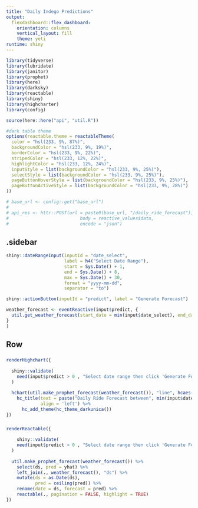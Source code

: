 ```yaml
---
title: "Daily Indego Predictions"
output: 
  flexdashboard::flex_dashboard:
    orientation: columns
    vertical_layout: fill
    theme: yeti
runtime: shiny
---
```


```r
library(tidyverse)
library(lubridate)
library(janitor)
library(prophet)
library(here)
library(darksky)
library(reactable)
library(shiny)
library(highcharter)
library(config)

source(here::here("api", "util.R"))

#dark table theme
options(reactable.theme = reactableTheme(
  color = "hsl(233, 9%, 87%)",
  backgroundColor = "hsl(233, 9%, 19%)",
  borderColor = "hsl(233, 9%, 22%)",
  stripedColor = "hsl(233, 12%, 22%)",
  highlightColor = "hsl(233, 12%, 24%)",
  inputStyle = list(backgroundColor = "hsl(233, 9%, 25%)"),
  selectStyle = list(backgroundColor = "hsl(233, 9%, 25%)"),
  pageButtonHoverStyle = list(backgroundColor = "hsl(233, 9%, 25%)"),
  pageButtonActiveStyle = list(backgroundColor = "hsl(233, 9%, 28%)")
))

# base_url <- config::get("base_url")
# 
# api_res <- httr::POST(url = paste0(base_url, "/daily_ride_forecast")),
#                           body = reactive_values$data,
#                           encode = "json")

```


.sidebar {.sidebar}
--------------------
```r
shiny::dateRangeInput(inputId = "date_select", 
                      label = h4("Select Date Range"), 
                      start = Sys.Date() + 1, 
                      end = Sys.Date() + 8,
                      max = Sys.Date() + 30, 
                      format = "yyyy-mm-dd", 
                      separator = "to")

shiny::actionButton(inputId = "predict", label = "Generate Forecast")
```

```r

weather_forecast <- eventReactive(input$predict, {
  util.get_weather_forecast(start_date = min(input$date_select), end_date = max(input$date_select))
}
)

```

Row
-----------
### 
```r
renderHighchart({
  
  shiny::validate(
    need(input$predict > 0 , "Select date range then click 'Generate Forecast'")
  )
  
  hchart(util.make_prophet_forecast(weather_forecast()), "line", hcaes(x = as.Date(ds), y = ceiling(yhat))) %>%
    hc_title(text = paste("Daily Ride Forecast between", min(input$date_select), "and", max(input$date_select)),
             align = 'left') %>%
      hc_add_theme(hc_theme_darkunica())
})
```

### 
```r
renderReactable({
  
    shiny::validate(
    need(input$predict > 0 , "Select date range then click 'Generate Forecast'")
  )
  
  util.make_prophet_forecast(weather_forecast()) %>%
    select(ds, pred = yhat) %>%
    left_join(., weather_forecast(), "ds") %>%
    mutate(ds = as.Date(ds),
           pred = ceiling(pred)) %>%
    rename(date = ds, forecast = pred) %>%
    reactable(., pagination = FALSE, highlight = TRUE)
})
```